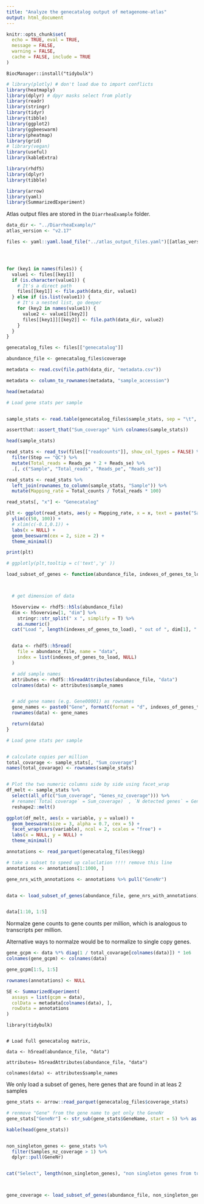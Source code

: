 ```yaml
---
title: "Analyze the genecatalog output of metagenome-atlas"
output: html_document
---
```


```r
knitr::opts_chunk$set(
  echo = TRUE, eval = TRUE,
  message = FALSE,
  warning = FALSE,
  cache = FALSE, include = TRUE
)
```



```
BiocManager::install("tidybulk")

```


```r
# library(plotly) # don't load due to import conflicts
library(heatmaply)
library(dplyr) # dpyr masks select from plotly
library(readr)
library(stringr)
library(tidyr)
library(tibble)
library(ggplot2)
library(ggbeeswarm)
library(pheatmap)
library(grid)
# library(vegan)
library(useful)
library(kableExtra)

library(rhdf5)
library(dplyr)
library(tibble)

library(arrow)
library(yaml)
library(SummarizedExperiment)
```

Atlas output files are stored in the `DiarrheaExample` folder.

```r

data_dir <- "../DiarrheaExample/"
atlas_version <- "v2.17"

files <- yaml::yaml.load_file("../atlas_output_files.yaml")[[atlas_version]]




for (key1 in names(files)) {
  value1 <- files[[key1]]
  if (is.character(value1)) {
    # It's a direct path
    files[[key1]] <- file.path(data_dir, value1)
  } else if (is.list(value1)) {
    # It's a nested list, go deeper
    for (key2 in names(value1)) {
      value2 <- value1[[key2]]
      files[[key1]][[key2]] <- file.path(data_dir, value2)
    }
  }
}

genecatalog_files <- files[["genecatalog"]]

abundance_file <- genecatalog_files$coverage
```


```r


metadata <- read.csv(file.path(data_dir, "metadata.csv"))

metadata <- column_to_rownames(metadata, "sample_accession")

head(metadata)
```


```r

# Load gene stats per sample


sample_stats <- read.table(genecatalog_files$sample_stats, sep = "\t", header = T, row.names = 1)

assertthat::assert_that("Sum_coverage" %in% colnames(sample_stats))

head(sample_stats)
```


```r

read_stats <- read_tsv(files[["readcounts"]], show_col_types = FALSE) %>%
  filter(Step == "QC") %>%
  mutate(Total_reads = Reads_pe * 2 + Reads_se) %>%
  .[, c("Sample", "Total_reads", "Reads_pe", "Reads_se")]

read_stats <- read_stats %>%
  left_join(rownames_to_column(sample_stats, "Sample")) %>%
  mutate(Mapping_rate = Total_counts / Total_reads * 100)

read_stats[, "x"] <- "Genecatalog"

plt <- ggplot(read_stats, aes(y = Mapping_rate, x = x, text = paste("Sample:", Sample))) +
  ylim(c(50, 100)) +
  # xlim(c(-0.1,0.1)) +
  labs(x = NULL) +
  geom_beeswarm(cex = 2, size = 2) +
  theme_minimal()

print(plt)

# ggplotly(plt,tooltip = c('text','y' ))
```

```r



load_subset_of_genes <- function(abundance_file, indexes_of_genes_to_load) {



  # get dimension of data

  h5overview <- rhdf5::h5ls(abundance_file)
  dim <- h5overview[1, "dim"] %>%
    stringr::str_split(" x ", simplify = T) %>%
    as.numeric()
  cat("Load ", length(indexes_of_genes_to_load), " out of ", dim[1], " genes\n")


  data <- rhdf5::h5read(
    file = abundance_file, name = "data",
    index = list(indexes_of_genes_to_load, NULL)
  )

  # add sample names
  attributes <- rhdf5::h5readAttributes(abundance_file, "data")
  colnames(data) <- attributes$sample_names


  # add gene names (e.g. Gene00001) as rownames
  gene_names <- paste0("Gene", formatC(format = "d", indexes_of_genes_to_load, flag = "0", width = ceiling(log10(max(dim[1])))))
  rownames(data) <- gene_names

  return(data)
}
```


```r


# Load gene stats per sample


# calculate copies per million
total_covarage <- sample_stats[, "Sum_coverage"]
names(total_covarage) <- rownames(sample_stats)


# Plot the two numeric columns side by side using facet_wrap
df_melt <- sample_stats %>%
  select(all_of(c("Sum_coverage", "Genes_nz_coverage"))) %>%
  # rename(`Total coverage` = Sum_coverage)  , `N detected genes` = Genes_nz_coverage) %>%
  reshape2::melt()

ggplot(df_melt, aes(x = variable, y = value)) +
  geom_beeswarm(size = 3, alpha = 0.7, cex = 5) +
  facet_wrap(vars(variable), ncol = 2, scales = "free") +
  labs(x = NULL, y = NULL) +
  theme_minimal()
```

```r


annotations <- read_parquet(genecatalog_files$kegg)

# take a subset to speed up caluclation !!!! remove this line
annotations <- annotations[1:1000, ]

gene_nrs_with_annotations <- annotations %>% pull("GeneNr")


data <- load_subset_of_genes(abundance_file, gene_nrs_with_annotations)


data[1:10, 1:5]
```

Normalze gene counts to gene counts per million, which is analogous to transcripts per million.

Alternative ways to normalze would be to normalize to single copy genes. 

```r


gene_gcpm <- data %*% diag(1 / total_covarage[colnames(data)]) * 1e6
colnames(gene_gcpm) <- colnames(data)

gene_gcpm[1:5, 1:5]
```





```r


rownames(annotations) <- NULL

SE <- SummarizedExperiment(
  assays = list(gcpm = data),
  colData = metadata[colnames(data), ],
  rowData = annotations
)
```


```{}
library(tidybulk)
```





```{}

# Load full genecatalog matrix, 

data <- h5read(abundance_file, "data")

attributes= h5readAttributes(abundance_file, "data")

colnames(data) <- attributes$sample_names

```



We only load a subset of genes, here genes that are found in at leas 2 samples
```r

gene_stats <- arrow::read_parquet(genecatalog_files$coverage_stats)

# renmove "Gene" from the gene name to get only the GeneNr
gene_stats["GeneNr"] <- str_sub(gene_stats$GeneName, start = 5) %>% as.integer()

kable(head(gene_stats))


non_singleton_genes <- gene_stats %>%
  filter(Samples_nz_coverage > 1) %>%
  dplyr::pull(GeneNr)


cat("Select", length(non_singleton_genes), "non singleton genes from total", dim(gene_stats)[1], "genes.")



gene_coverage <- load_subset_of_genes(abundance_file, non_singleton_genes)
```


